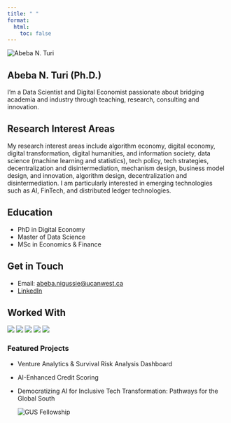 ```yaml
---
title: " "
format:
  html:
    toc: false  
---
```


<div class="hero-with-feature">
  <section class="about-hero">
    <img src="images/UBC_20250626_MS_7938.jpg" alt="Abeba N. Turi" class="about-photo">
    <h1>Abeba N. Turi (Ph.D.)</h1>
    <p class="tagline">
      I’m a Data Scientist and Digital Economist passionate about bridging academia and industry through teaching, research, consulting and innovation.
    </p>
  </section>

</div>

## Research Interest Areas

My research interest areas include algorithm economy, digital economy, digital transformation, digital humanities, and information society, data science (machine learning and statistics), tech policy, tech strategies,  decentralization and disintermediation, mechanism design, business model design, and innovation,  algorithm design, decentralization and disintermediation. I am particularly interested in emerging technologies such as AI, FinTech, and distributed ledger technologies.

## Education

- PhD in Digital Economy
- Master of Data Science
- MSc in Economics & Finance

## Get in Touch

- Email: [abeba.nigussie@ucanwest.ca](mailto:abeba.nigussie@ucanwest.ca)  
- [LinkedIn](https://www.linkedin.com/in/abeba-n-turi-a70904a5/)

## Worked With

<div class="logo-gallery">
  ![](/images/gus.png)
  ![](/images/UNESCO.png)
  ![](/images/creative_distruction.png)
  ![](/images/UCW_LOGO-(002).png)
  ![](/images/NEU.png)
</div>

</div> <!-- end main-content -->


<div class="custom-sidebar">

::: {.featured-highlight}

### Featured Projects

<div class="featured-gallery">

- Venture Analytics & Survival Risk Analysis Dashboard
  
- AI-Enhanced Credit Scoring 

- Democratizing AI for Inclusive Tech Transformation: Pathways for the Global South
  
  <img src="/images/gus_fellowship.png" alt="GUS Fellowship" />

</div>

:::


</div> <!-- end content-with-sidebar -->
